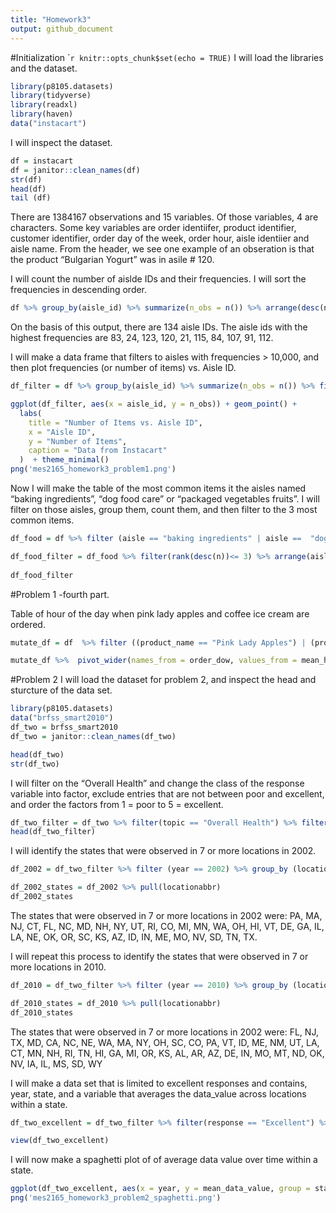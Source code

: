 ```yaml
---
title: "Homework3"
output: github_document
---
```

#Initialization
````r
knitr::opts_chunk$set(echo = TRUE)
```
I will load the libraries and the dataset.


```r
library(p8105.datasets)
library(tidyverse)
library(readxl)
library(haven)
data("instacart")
```

I will inspect the dataset.

```r
df = instacart
df = janitor::clean_names(df)
str(df)
head(df)
tail (df)
```

There are 1384167 observations and 15 variables. Of those variables, 4 are characters.  Some key variables are order identiifer, product identifier, customer identifier, order day of the week, order hour, aisle identiier and aisle name. From the header, we see one example of an obseration is that the product "Bulgarian Yogurt" was in asile # 120.

I will count the number of aislde IDs and their frequencies. I will sort the frequencies in descending order.
```r
df %>% group_by(aisle_id) %>% summarize(n_obs = n()) %>% arrange(desc(n_obs))
```
On the basis of this output, there are 134 aisle IDs. The aisle ids with the highest frequencies are 83, 24, 123, 120, 21, 115, 84, 107, 91, 112.

I will make a data frame that filters to aisles with frequencies > 10,000, and then plot frequencies (or number of items) vs. Aisle ID.
```r
df_filter = df %>% group_by(aisle_id) %>% summarize(n_obs = n()) %>% filter(n_obs > 10000) %>% arrange(aisle_id)

ggplot(df_filter, aes(x = aisle_id, y = n_obs)) + geom_point() + 
  labs(
    title = "Number of Items vs. Aisle ID",
    x = "Aisle ID",
    y = "Number of Items",
    caption = "Data from Instacart"
  )  + theme_minimal()
png('mes2165_homework3_problem1.png')
```


Now I will make the table of the most common items it the aisles named "baking ingredients", "dog food care" or "packaged vegetables fruits".  I will filter on those aisles, group them, count them, and then filter to the 3 most common items.

```r
df_food = df %>% filter (aisle == "baking ingredients" | aisle ==  "dog food care" | aisle == "packaged vegetables fruits") %>% group_by(aisle) %>% count(product_id, product_name)

df_food_filter = df_food %>% filter(rank(desc(n))<= 3) %>% arrange(aisle, desc(n))
                    
df_food_filter
```
#Problem 1 -fourth part. 

Table of hour of the day when pink lady apples and coffee ice cream are ordered.
```r
mutate_df = df  %>% filter ((product_name == "Pink Lady Apples") | (product_name == "Coffee Ice Cream")) %>% group_by(product_name, order_dow) %>% summarize(mean_hour = mean(order_hour_of_day))

mutate_df %>%  pivot_wider(names_from = order_dow, values_from = mean_hour)
```

#Problem 2
I will load the dataset for problem 2, and inspect the head and sturcture of the data set.
```r
library(p8105.datasets)
data("brfss_smart2010")
df_two = brfss_smart2010
df_two = janitor::clean_names(df_two)

head(df_two)
str(df_two)
```
I will filter on the "Overall Health" and change the class of the response variable into factor, exclude entries that are not between poor and excellent, and order the factors from 1 = poor to 5 = excellent.
```r
df_two_filter = df_two %>% filter(topic == "Overall Health") %>% filter (response != c("Poor", "Fair", "Good", "Very good", "Excellent")) %>% mutate(response = factor(response, levels =c("Poor", "Fair", "Good", "Very good", "Excellent") )) 
head(df_two_filter)
```
I will identify the states that were observed in 7 or more locations in 2002.
```r
df_2002 = df_two_filter %>% filter (year == 2002) %>% group_by (locationabbr) %>% count() %>% filter(n>= 7) %>% arrange(desc(n))

df_2002_states = df_2002 %>% pull(locationabbr)
df_2002_states
```
The states that were observed in 7 or more locations in 2002 were: PA, MA, NJ, CT, FL, NC, MD, NH, NY, UT, RI, CO, MI, MN, WA, OH, HI, VT, DE, GA, IL, LA, NE, OK, OR, SC, KS, AZ, ID, IN, ME, MO, NV, SD, TN, TX.

I will repeat this process to identify the states that were observed in 7 or more locations in 2010.
```r
df_2010 = df_two_filter %>% filter (year == 2010) %>% group_by (locationabbr) %>% count() %>% filter(n>= 7) %>% arrange(desc(n))

df_2010_states = df_2010 %>% pull(locationabbr)
df_2010_states
```
The states that were observed in 7 or more locations in 2002 were: FL, NJ, TX, MD, CA, NC, NE, WA, MA, NY, OH, SC, CO, PA, VT, ID, ME, NM, UT, LA, CT, MN, NH, RI, TN, HI, GA, MI, OR, KS, AL, AR, AZ, DE, IN, MO, MT, ND, OK, NV, IA, IL, MS, SD, WY

I will make a data set that is limited to excellent responses and contains, year, state, and a variable that averages the data_value across locations within a state.
```r
df_two_excellent = df_two_filter %>% filter(response == "Excellent") %>% group_by (locationabbr, locationdesc, year) %>% summarize (mean_data_value = mean(data_value)) %>% rename(state = locationabbr) %>% rename(location = locationdesc)

view(df_two_excellent)
```
I will now make a spaghetti plot of of average data value over time within a state.
```r
ggplot(df_two_excellent, aes(x = year, y = mean_data_value, group = state)) + geom_line()
png('mes2165_homework3_problem2_spaghetti.png')
```
